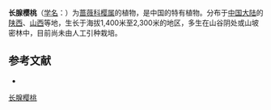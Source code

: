 {{Speciesbox
| name = 长腺樱桃
| status = 
| status_system = 
| image =
| genus = Cerasus
| species = claviculata
| authority = Yü et Li
}}

'''长腺樱桃'''（[[学名|学名]]：{{lang|la|''Cerasus claviculata''}}）为[[蔷薇科|蔷薇科]][[樱属|樱属]]的植物，是中国的特有植物。分布于[[中国大陆|中国大陆]]的[[陕西|陕西]]、[[山西|山西]]等地，生长于海拔1,400米至2,300米的地区，多生在山谷阴处或山坡密林中，目前尚未由人工引种栽培。

== 参考文献 ==
<div class="references-small">
* {{cite web| url =http://www.bioinfo.cn/db05/KmzwSpecies.php?action=view&id=18217| title =长腺樱桃| work =《中国高等植物数据库全库》| publisher =中国科学院微生物研究所| author =昆明植物研究所| accessdate =2009-02-25| deadurl =yes| archiveurl =https://web.archive.org/web/20160305000711/http://www.bioinfo.cn/db05/KmzwSpecies.php?action=view&id=18217| archivedate =2016-03-05}}
</div>
{{Taxonbar|from=Q15228350}}

[[Category:樱|长腺樱桃]]


{{植物小作品}}